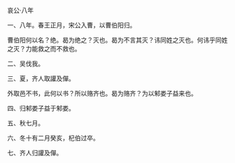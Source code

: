 

哀公·八年

一、八年。春王正月，宋公入曹，以曹伯阳归。

曹伯阳何以名？绝。曷为绝之？灭也。曷为不言其灭？讳同姓之灭也。何讳乎同姓之灭？力能救之而不救也。

二、吴伐我。

三、夏，齐人取讙及僤。

外取邑不书，此何以书？所以赂齐也。曷为赂齐？为以邾娄子益来也。

四、归邾娄子益于邾娄。

五、秋七月。

六、冬十有二月癸亥，杞伯过卒。

七、齐人归讙及僤。

